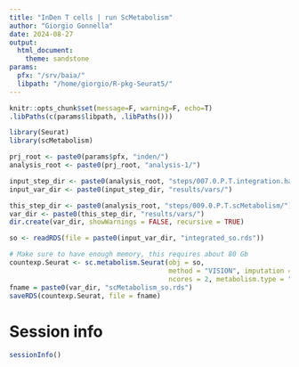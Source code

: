 ```yaml
---
title: "InDen T cells | run ScMetabolism"
author: "Giorgio Gonnella"
date: 2024-08-27
output:
  html_document:
    theme: sandstone
params:
  pfx: "/srv/baia/"
  libpath: "/home/giorgio/R-pkg-Seurat5/"
---
```


```r
knitr::opts_chunk$set(message=F, warning=F, echo=T)
.libPaths(c(params$libpath, .libPaths()))

library(Seurat)
library(scMetabolism)

prj_root <- paste0(params$pfx, "inden/")
analysis_root <- paste0(prj_root, "analysis-1/")

input_step_dir <- paste0(analysis_root, "steps/007.0.P.T.integration.harmony/")
input_var_dir <- paste0(input_step_dir, "results/vars/")

this_step_dir <- paste0(analysis_root, "steps/009.0.P.T.scMetabolism/")
var_dir <- paste0(this_step_dir, "results/vars/")
dir.create(var_dir, showWarnings = FALSE, recursive = TRUE)
```

```r
so <- readRDS(file = paste0(input_var_dir, "integrated_so.rds"))
```

```r
# Make sure to have enough memory, this requires about 80 Gb
countexp.Seurat <- sc.metabolism.Seurat(obj = so,
                                        method = "VISION", imputation = F,
                                        ncores = 2, metabolism.type = "KEGG")
fname = paste0(var_dir, "scMetabolism_so.rds")
saveRDS(countexp.Seurat, file = fname)
```

# Session info

```r
sessionInfo()
```
